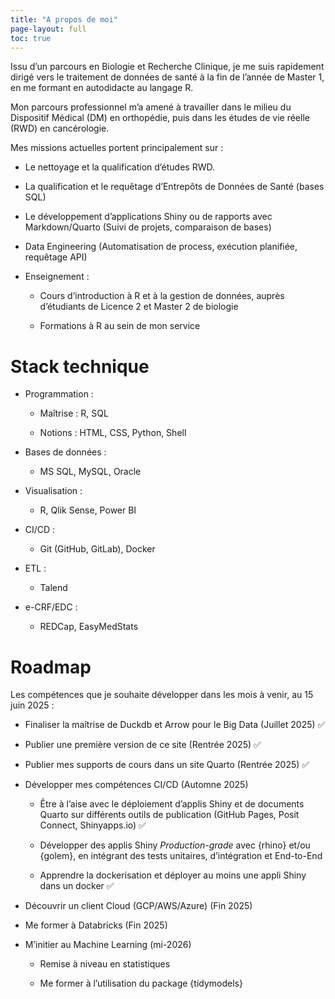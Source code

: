 ```yaml
---
title: "A propos de moi"
page-layout: full
toc: true
---
```


Issu d'un parcours en Biologie et Recherche Clinique, je me suis rapidement dirigé vers le traitement de données de santé à la fin de l'année de Master 1, en me formant en autodidacte au langage R.

Mon parcours professionnel m'a amené à travailler dans le milieu du Dispositif Médical (DM) en orthopédie, puis dans les études de vie réelle (RWD) en cancérologie.

Mes missions actuelles portent principalement sur :

-   Le nettoyage et la qualification d'études RWD.

-   La qualification et le requêtage d'Entrepôts de Données de Santé (bases SQL)

-   Le développement d'applications Shiny ou de rapports avec Markdown/Quarto (Suivi de projets, comparaison de bases)

-   Data Engineering (Automatisation de process, exécution planifiée, requêtage API)

-   Enseignement :

    -   Cours d'introduction à R et à la gestion de données, auprès d'étudiants de Licence 2 et Master 2 de biologie

    -   Formations à R au sein de mon service

# Stack technique

-   Programmation :

    -   Maîtrise : R, SQL

    -   Notions : HTML, CSS, Python, Shell

-   Bases de données :

    -   MS SQL, MySQL, Oracle

-   Visualisation :

    -   R, Qlik Sense, Power BI

-   CI/CD :

    -   Git (GitHub, GitLab), Docker

-   ETL :

    -   Talend

-   e-CRF/EDC :

    -   REDCap, EasyMedStats


# Roadmap

Les compétences que je souhaite développer dans les mois à venir, au 15 juin 2025 :

-   Finaliser la maîtrise de Duckdb et Arrow pour le Big Data (Juillet 2025) ✅

-   Publier une première version de ce site (Rentrée 2025) ✅

-   Publier mes supports de cours dans un site Quarto (Rentrée 2025) ✅

-   Développer mes compétences CI/CD (Automne 2025)

    -   Être à l'aise avec le déploiement d'applis Shiny et de documents Quarto sur différents outils de publication (GitHub Pages, Posit Connect, Shinyapps.io) ✅

    -   Développer des applis Shiny *Production-grade* avec {rhino} et/ou {golem}, en intégrant des tests unitaires, d'intégration et End-to-End

    -   Apprendre la dockerisation et déployer au moins une appli Shiny dans un docker ✅

-   Découvrir un client Cloud (GCP/AWS/Azure) (Fin 2025)

-   Me former à Databricks (Fin 2025)

-   M'initier au Machine Learning (mi-2026)

    -   Remise à niveau en statistiques

    -   Me former à l'utilisation du package {tidymodels}

